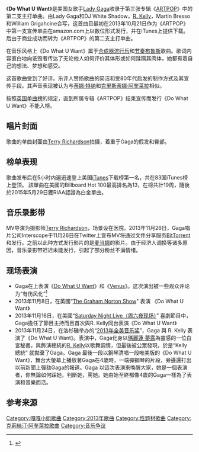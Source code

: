 {{NoteTA
|G1=Lady Gaga
|G2=Show
|1=zh-cn:节奏布鲁斯; zh-tw:節奏藍調; zh-tw:節奏藍調; zh-sg:节奏蓝调;
}}

{{Infobox single
| Name = Do What U Want
| Cover = DWUW cover.jpg
| Caption = 
| Border = yes
| Artist = [[Lady_Gaga|Lady Gaga]]
| Album = [[ARTPOP|ARTPOP]]
| Released = {{start date|2013|10|21}}
| Format = [[数位音乐下载|数位下载]]
| Recorded = 2013年
| Genre = {{flatlist|
*[[流行电音|合成器流行乐]]
*[[Contemporary_R&B|节奏布鲁斯]]
}}
| Length = {{duration|m=3|s=48}}
| Label = {{flatlist|
*{{link-en|Streamline|Streamline Records}}
*[[Interscope|Interscope]]
}}
| Writer = {{flatlist|
*[[Lady_Gaga|Lady Gaga]]
*Paul "DJ White Shadow" Blair
*[[R._Kelly|R. Kelly]]
*Martin Bresso
*William Grigahcine
}}
| Producer = {{flatlist|
*Lady Gaga
*Paul Blair
}}
| Chronology = [[Lady_Gaga|Lady Gaga]]单曲
| Last single = {{ubl|"[[Applause|Applause]]"|(2013年)}}
| This single = {{ubl|"'''Do What U Want'''"|(2013年)}}
| Next single = {{ubl|"[[G.U.Y.|G.U.Y.]]"|(2014)}}
{{Extra chronology
| Artist = [[R._Kelly|R. Kelly]]
| Type = single
| Last single = {{ubl|"[[Applause|Applause]]"|(2013)}}
| This single = {{ubl|"'''Do What U Want'''"|(2013)}}
}}
}}
《'''Do What U Want'''》是美国女歌手[[Lady_Gaga|Lady Gaga]]收录于第三张专辑《[[ARTPOP|ARTPOP]]》中的第二支主打单曲。由Lady Gaga和DJ White Shadow，[[R._Kelly|R. Kelly]]，Martin Bresso和William Grigahcine合写，这首曲目最初在2013年10月21日作为《ARTPOP》中第一支宣传单曲在amazon.com上以数位形式发行，并在iTunes上提供下载。后由于商业成功而转为《ARTPOP》的第二支主打单曲。

在音乐风格上《Do What U Want》属于[[流行电音|合成器流行乐]]和[[Contemporary_R&B|节奏布鲁斯]]歌曲。歌词内容直白地向诋毁者传达了无论他人如何评价其体形或如何蹂躏其肉体，她都有着自己的想法、梦想和感受。

这首歌曲受到了好评。乐评人赞扬歌曲的简洁和受80年代启发的制作方式及其宣传手段。其声音表现被认为与[[Tina_Turner|蒂娜·特纳]]和[[克里斯蒂娜·阿奎莱拉|克里斯蒂娜·阿奎莱拉]]相似。

按照[[英国单曲榜|英国单曲榜]]的规定，直到所属专辑《ARTPOP》结束宣传而发行《Do What U Want》不能入榜。

==唱片封面==
歌曲的单曲封面由[[Terry_Richardson|Terry Richardson]]拍摄，着重于Gaga的假发和臀部。

==榜单表现==
歌曲发布后在5小时内遍迅速登上美国[[iTunes|iTunes]]下载榜第一名，共在83国iTunes榜上登顶。
該單曲在美國的Billboard Hot 100最高排名為13，在榜共計19周，隨後於2015年5月29日獲RIAA認證為白金單曲。

==音乐录影带==
MV导演为摄影师[[Terry_Richardson|Terry Richardson]]，场景设在医院。2013年11月26日，Gaga唱片公司Interscope于11月26日在Twitter上宣布MV将通过文件分享服务[[BitTorrent|BitTorrent]]和{{link-en|VICE|VICE}}发行。之前以此种方式发行影片的是[[麦当娜|麦当娜]]的影片{{link-en|Art for Freedom's secretprojectrevolution|Art for Freedom's secretprojectrevolution}}。由于经济人调换等诸多原因，音乐录影带迟迟未能发行，引起了部分粉丝不满情绪。

==现场表演==
*Gaga在{{link-en|第10季英国X音素|The X Factor (UK series 10)}}上表演《[[Do_What_U_Want|Do What U Want]]》和《[[Venus|Venus]]》。这次演出被一些观众评论为“有伤风化”<ref name="xfactor">{{cite web |author=Published Sunday, Oct 20 2013, 21:47 BST |url=http://www.digitalspy.co.uk/music/s103/the-x-factor/news/a524988/lady-gaga-to-perform-new-single-venus-on-the-x-factor-next-week.html |title=Lady Gaga to perform new single 'Venus' on 'The X Factor' next week - X Factor News - Reality TV |publisher=Digital Spy |date=2013-10-02 |accessdate=2013-10-21 |archive-date=2015-09-24 |archive-url=https://web.archive.org/web/20150924165155/http://www.digitalspy.co.uk/music/s103/the-x-factor/news/a524988/lady-gaga-to-perform-new-single-venus-on-the-x-factor-next-week.html |dead-url=no }}</ref>
*2013年11月8日，在英國“[[The_Graham_Norton_Show|The Graham Norton Show]]" 表演 《Do What U Want》
*2013年11月16日，在美國“[[Saturday_Night_Live|Saturday Night Live（周六夜现场）]]” 喜劇節目中，Gaga擔任了節目主持而且首次與R. Kelly同台表演《Do What U Want》
*2013年11月24日，在洛杉磯举办的“[[2013年全美音乐奖|2013年全美音乐奖]]”，Gaga 與 R. Kelly 表演了《Do What U Want》。表演中，Gaga化身以[[瑪麗蓮·夢露|瑪麗蓮·夢露]]為靈感的一位白宮秘書，與飾演總統的[[R._Kelly|R. Kelly]]以歌舞調情，但最後被公眾發現，於是“Kelly 總統” 就拋棄了Gaga。Gaga 最後一段以鋼琴清唱一段唯美版的《Do What U Want》，舞台大螢幕上播放著Gaga在4歲時，一端彈鋼琴的片段，旁邊還打出以前新聞上彈劾Gaga的報道。Gaga 以這次表演來喚醒大家，她是一個表演者，你無論如何踩她，判斷她，罵她。她由始至終都像4歲的Gaga一樣為了表演和音樂而活。

==参考来源==
{{reflist|30em}}
{{Lady Gaga songs}}
{{克里斯蒂娜·阿奎莱拉歌曲}}
[[Category:嘎嘎小姐歌曲|Category:嘎嘎小姐歌曲]]
[[Category:2013年歌曲|Category:2013年歌曲]]
[[Category:性题材歌曲|Category:性题材歌曲]]
[[Category:克莉絲汀·阿奎萊拉歌曲|Category:克莉絲汀·阿奎萊拉歌曲]]
[[Category:音乐争议|Category:音乐争议]]